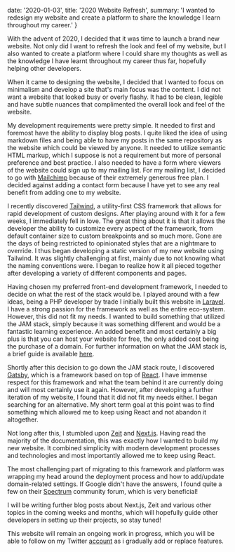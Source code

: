 
  date: '2020-01-03',
  title: '2020 Website Refresh',
  summary: 'I wanted to redesign my website and create a platform to share the knowledge I learn throughout my career.'
}

With the advent of 2020, I decided that it was time to launch a brand new website. Not only did I want to refresh the look and feel of my website, but I also wanted to create a platform where I could share my thoughts as well as the knowledge I have learnt throughout my career thus far, hopefully helping other developers. 

When it came to designing the website, I decided that I wanted to focus on minimalism and develop a site that's main focus was the content. I did not want a website that looked busy or overly flashy. It had to be clean, legible and have subtle nuances that complimented the overall look and feel of the website. 

My development requirements were pretty simple. It needed to first and foremost have the ability to display blog posts. I quite liked the idea of using markdown files and being able to have my posts in the same repository as the website which could be viewed by anyone. It needed to utilize semantic HTML markup, which I suppose is not a requirement but more of personal preference and best practice. I also needed to have a form where viewers of the website could sign up to my mailing list. For my mailing list, I decided to go with <a href="https://mailchimp.com/" className="font-bold underline text-blue-400 hover:text-blue-500">Mailchimp</a> because of their extremely generous free plan. I decided against adding a contact form because I have yet to see any real benefit from adding one to my website.

I recently discovered <a href="https://tailwindcss.com/" className="font-bold underline text-blue-400 hover:text-blue-500">Tailwind</a>, a utility-first CSS framework that allows for rapid development of custom designs. After playing around with it for a few weeks, I immediately fell in love. The great thing about it is that it allows the developer the ability to customize every aspect of the framework, from default container size to custom breakpoints and so much more. Gone are the days of being restricted to opinionated styles that are a nightmare to override. I thus began developing a static version of my new website using Tailwind. It was slightly challenging at first, mainly due to not knowing what the naming conventions were. I began to realize how it all pieced together after developing a variety of different components and pages.

Having chosen my preferred front-end development framework, I needed to decide on what the rest of the stack would be. I played around with a few ideas, being a PHP developer by trade I initially built this website in <a href="https://laravel.com/" className="font-bold underline text-blue-400 hover:text-blue-500">Laravel</a>. I have a strong passion for the framework as well as the entire eco-system. However, this did not fit my needs. I wanted to build something that utilized the JAM stack, simply because it was something different and would be a fantastic learning experience. An added benefit and most certainly a big plus is that you can host your website for free, the only added cost being the purchase of a domain. For further information on what the JAM stack is, a brief guide is available <a href="https://jamstack.wtf/" className="font-bold underline text-blue-400 hover:text-blue-500">here</a>.

Shortly after this decision to go down the JAM stack route, I discovered <a href="https://www.gatsbyjs.org/" className="font-bold underline text-blue-400 hover:text-blue-500">Gatsby</a>, which is a framework based on top of <a href="https://reactjs.org/" className="font-bold underline text-blue-400 hover:text-blue-500">React</a>. I have immense respect for this framework and what the team behind it are currently doing and will most certainly use it again. However, after developing a further iteration of my website, I found that it did not fit my needs either. I began searching for an alternative. My short term goal at this point was to find something which allowed me to keep using React and not abandon it altogether.

Not long after this, I stumbled upon <a href="https://zeit.co/" className="font-bold underline text-blue-400 hover:text-blue-500">Zeit</a> and <a href="https://nextjs.org" className="font-bold underline text-blue-400 hover:text-blue-500">Next.js</a>. Having read the majority of the documentation, this was exactly how I wanted to build my new website. It combined simplicity with modern development processes and technologies and most importantly allowed me to keep using React.

The most challenging part of migrating to this framework and platform was wrapping my head around the deployment process and how to add/update domain-related settings. If Google didn't have the answers, I found quite a few on their <a href="https://spectrum.chat/zeit/" className="font-bold underline text-blue-400 hover:text-blue-500">Spectrum</a> community forum, which is very beneficial!

I will be writing further blog posts about Next.js, Zeit and various other topics in the coming weeks and months, which will hopefully guide other developers in setting up their projects, so stay tuned!

This website will remain an ongoing work in progress, which you will be able to follow on my Twitter <a href="https://twitter.com/may_jethro" className="font-bold underline text-blue-400 hover:text-blue-500">account</a> as i gradually add or replace features. 